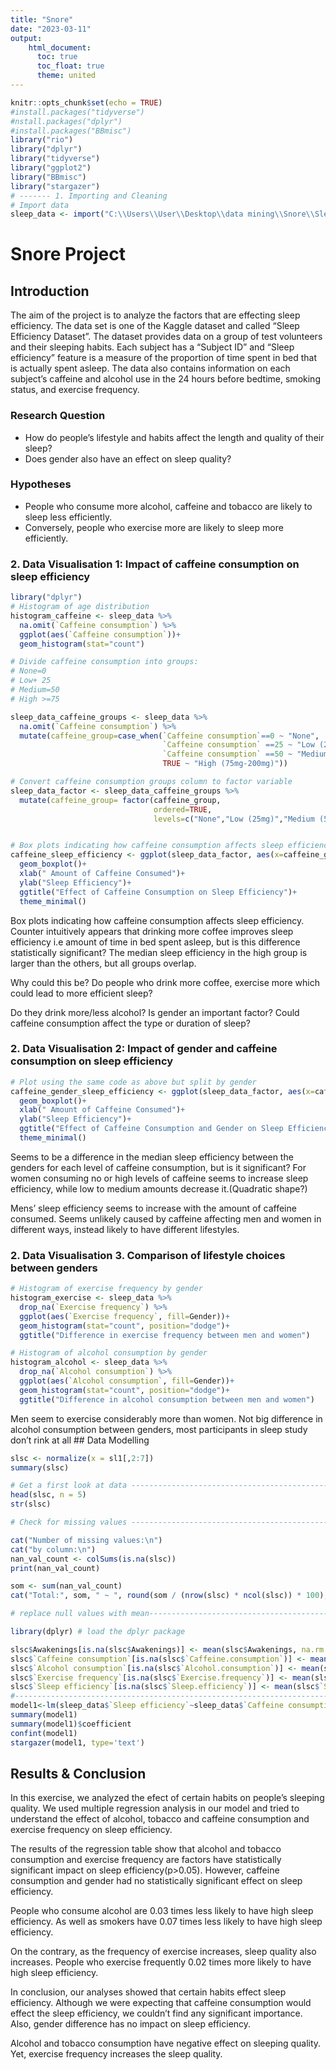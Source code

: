 ```yaml
---
title: "Snore"
date: "2023-03-11"
output: 
    html_document:
      toc: true
      toc_float: true
      theme: united
---
```


```r
knitr::opts_chunk$set(echo = TRUE)
#install.packages("tidyverse")
#nstall.packages("dplyr")
#install.packages("BBmisc")
library("rio")
library("dplyr")
library("tidyverse")
library("ggplot2")
library("BBmisc")
library("stargazer")
# ------- 1. Importing and Cleaning
# Import data
sleep_data <- import("C:\\Users\\User\\Desktop\\data mining\\Snore\\Sleep_Efficiency.csv")
```

# Snore Project
## Introduction

The aim of the project is to analyze the factors that are effecting sleep efficiency. The data set
is one of the Kaggle dataset and called "Sleep Efficiency Dataset". The dataset provides data on a group of test volunteers and their sleeping habits. Each subject has a "Subject ID" and "Sleep efficiency" feature is a measure of the proportion of time spent in bed that is actually spent asleep.
The data also contains information on each subject's caffeine and alcohol use in the 24 hours before bedtime, smoking status, and exercise frequency.

### Research Question
- How do people's lifestyle and habits affect the length and quality of their sleep?
- Does gender also have an effect on sleep quality?

### Hypotheses
- People who consume more alcohol, caffeine and tobacco are likely to sleep less efficiently.
- Conversely, people who exercise more are likely to sleep more efficiently.

### 2. Data Visualisation 1: Impact of caffeine consumption on sleep efficiency

```r

library("dplyr")
# Histogram of age distribution
histogram_caffeine <- sleep_data %>% 
  na.omit(`Caffeine consumption`) %>% 
  ggplot(aes(`Caffeine consumption`))+
  geom_histogram(stat="count")

# Divide caffeine consumption into groups:
# None=0
# Low+ 25
# Medium=50
# High >=75

sleep_data_caffeine_groups <- sleep_data %>% 
  na.omit(`Caffeine consumption`) %>% 
  mutate(caffeine_group=case_when(`Caffeine consumption`==0 ~ "None",
                                  `Caffeine consumption` ==25 ~ "Low (25mg)",
                                  `Caffeine consumption` ==50 ~ "Medium (50mg)",
                                  TRUE ~ "High (75mg-200mg)"))

# Convert caffeine consumption groups column to factor variable 
sleep_data_factor <- sleep_data_caffeine_groups %>% 
  mutate(caffeine_group= factor(caffeine_group,
                                ordered=TRUE,
                                levels=c("None","Low (25mg)","Medium (50mg)","High (75mg-200mg)")))


# Box plots indicating how caffeine consumption affects sleep efficiency
caffeine_sleep_efficiency <- ggplot(sleep_data_factor, aes(x=caffeine_group, y=`Sleep efficiency`)) + 
  geom_boxplot()+
  xlab(" Amount of Caffeine Consumed")+
  ylab("Sleep Efficiency")+
  ggtitle("Effect of Caffeine Consumption on Sleep Efficiency")+
  theme_minimal()
```
Box plots indicating how caffeine consumption affects sleep efficiency.
Counter intuitively appears that drinking more coffee improves sleep efficiency i.e amount of time in bed spent asleep, but is this difference statistically significant? The median
sleep efficiency in the high group is larger than the others, but all groups overlap.

Why could this be? Do people who drink more coffee, exercise more which could lead to more efficient sleep? 

Do they drink more/less alcohol? Is gender an important factor? Could caffeine consumption affect the type or duration of sleep?


### 2. Data Visualisation 2: Impact of gender and caffeine consumption on sleep efficiency


```r
# Plot using the same code as above but split by gender
caffeine_gender_sleep_efficiency <- ggplot(sleep_data_factor, aes(x=caffeine_group, y=`Sleep efficiency`, fill=Gender)) + 
  geom_boxplot()+
  xlab(" Amount of Caffeine Consumed")+
  ylab("Sleep Efficiency")+
  ggtitle("Effect of Caffeine Consumption and Gender on Sleep Efficiency")+
  theme_minimal()
```

Seems to be a difference in the median sleep efficiency between the genders for each level of caffeine consumption, but is it significant? For women consuming no or high levels of caffeine seems to increase sleep efficiency, while low to medium amounts decrease it.(Quadratic shape?) 

Mens' sleep efficiency seems to increase with the amount of caffeine consumed. Seems unlikely caused by caffeine affecting men and women in different ways, instead likely to have different lifestyles.

### 2. Data Visualisation 3. Comparison of lifestyle choices between genders
```r

# Histogram of exercise frequency by gender
histogram_exercise <- sleep_data %>% 
  drop_na(`Exercise frequency`) %>% 
  ggplot(aes(`Exercise frequency`, fill=Gender))+
  geom_histogram(stat="count", position="dodge")+
  ggtitle("Difference in exercise frequency between men and women")

# Histogram of alcohol consumption by gender
histogram_alcohol <- sleep_data %>% 
  drop_na(`Alcohol consumption`) %>% 
  ggplot(aes(`Alcohol consumption`, fill=Gender))+
  geom_histogram(stat="count", position="dodge")+
  ggtitle("Difference in alcohol consumption between men and women")


```
Men seem to exercise considerably more than women.
Not big difference in alcohol consumption between genders, most participants in sleep study don't rink at all
## Data Modelling

```r
slsc <- normalize(x = sl1[,2:7])
summary(slsc)

# Get a first look at data ------------------------------------------------------
head(slsc, n = 5)
str(slsc)

# Check for missing values ------------------------------------------------------

cat("Number of missing values:\n")
cat("by column:\n")
nan_val_count <- colSums(is.na(slsc))
print(nan_val_count)

som <- sum(nan_val_count)
cat("Total:", som, " ~ ", round(som / (nrow(slsc) * ncol(slsc)) * 100), "% of the dataset\n")

# replace null values with mean-------------------------------------------------

library(dplyr) # load the dplyr package

slsc$Awakenings[is.na(slsc$Awakenings)] <- mean(slsc$Awakenings, na.rm = TRUE)
slsc$`Caffeine consumption`[is.na(slsc$`Caffeine.consumption`)] <- mean(slsc$`Caffeine.consumption`, na.rm = TRUE)
slsc$`Alcohol consumption`[is.na(slsc$`Alcohol.consumption`)] <- mean(slsc$`Alcohol.consumption`, na.rm = TRUE)
slsc$`Exercise frequency`[is.na(slsc$`Exercise.frequency`)] <- mean(slsc$`Exercise.frequency`, na.rm = TRUE)
slsc$`Sleep efficiency`[is.na(slsc$`Sleep.efficiency`)] <- mean(slsc$`Sleep.efficiency`, na.rm = TRUE)
#--------------------------------------------------------------------------------
model1<-lm(sleep_data$`Sleep efficiency`~sleep_data$`Caffeine consumption`+sleep_data$`Alcohol consumption`+sleep_data$`Smoking status`+sleep_data$`Exercise frequency`)
summary(model1)
summary(model1)$coefficient
confint(model1)
stargazer(model1, type='text')

```

## Results & Conclusion

In this exercise, we analyzed the efect of certain habits on people's sleeping quality. We used multiple regression analysis in our model and tried to understand the effect of alcohol, tobacco and caffeine consumption and exercise frequency on sleep efficiency. 

The results of the regression table show that alcohol and tobacco consumption and exercise frequency are factors have statistically significant impact on sleep efficiency(p>0.05). However, caffeine consumption and gender had no statistically significant effect on sleep efficiency.  

People who consume alcohol are 0.03 times less likely to have high sleep efficiency. As well as smokers have 0.07 times less likely to have high sleep efficiency.

On the contrary, as the frequency of exercise increases, sleep quality also increases. People who exercise frequently 0.02 times more likely to have high sleep efficiency. 

In conclusion, our analyses showed that certain habits effect sleep efficiency. Although we were expecting that caffeine consumption would effect the sleep efficiency, we couldn't find any significant importance. Also, gender difference has no impact on sleep efficiency.

Alcohol and tobacco consumption have negative effect on sleeping quality. Yet, exercise frequency increases the sleep quality.

